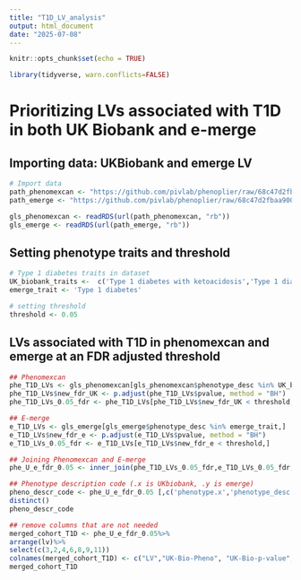 ```yaml
---
title: "T1D_LV_analysis"
output: html_document
date: "2025-07-08"
---
```


```r
knitr::opts_chunk$set(echo = TRUE)

library(tidyverse, warn.conflicts=FALSE)
```

# Prioritizing LVs associated with T1D in both UK Biobank and e-merge
## Importing data: UKBiobank and emerge LV

```r
# Import data
path_phenomexcan <- "https://github.com/pivlab/phenoplier/raw/68c47d2fbaa900372b125b21927752dbb6acc741/data/gls/gls-summary-phenomexcan.rds" 
path_emerge <- "https://github.com/pivlab/phenoplier/raw/68c47d2fbaa900372b125b21927752dbb6acc741/data/gls/gls-summary-emerge.rds"

gls_phenomexcan <- readRDS(url(path_phenomexcan, "rb"))
gls_emerge <- readRDS(url(path_emerge, "rb"))
```

## Setting phenotype traits and threshold
```r
# Type 1 diabetes traits in dataset 
UK_biobank_traits <-  c('Type 1 diabetes with ketoacidosis','Type 1 diabetes', 'Non-cancer illness code, self-reported: type 1 diabetes', 'Type 1 diabetes without complications','Type 1 diabetes with ophthalmic complications')
emerge_trait <- 'Type 1 diabetes'

# setting threshold 
threshold <- 0.05
```

## LVs associated with T1D in phenomexcan and emerge at an FDR adjusted threshold
```R
## Phenomexcan
phe_T1D_LVs <- gls_phenomexcan[gls_phenomexcan$phenotype_desc %in% UK_biobank_traits,]
phe_T1D_LVs$new_fdr_UK <- p.adjust(phe_T1D_LVs$pvalue, method = "BH")
phe_T1D_LVs_0.05_fdr <- phe_T1D_LVs[phe_T1D_LVs$new_fdr_UK < threshold,]

## E-merge
e_T1D_LVs <- gls_emerge[gls_emerge$phenotype_desc %in% emerge_trait,]
e_T1D_LVs$new_fdr_e <- p.adjust(e_T1D_LVs$pvalue, method = "BH")
e_T1D_LVs_0.05_fdr <- e_T1D_LVs[e_T1D_LVs$new_fdr_e < threshold,]

## Joining Phenomexcan and E-merge
phe_U_e_fdr_0.05 <- inner_join(phe_T1D_LVs_0.05_fdr,e_T1D_LVs_0.05_fdr, by = "lv")

## Phenotype description code (.x is UKbiobank, .y is emerge)
pheno_descr_code <- phe_U_e_fdr_0.05 [,c('phenotype.x','phenotype_desc.x','phenotype.y','phenotype_desc.y')]%>%
distinct()
pheno_descr_code

## remove columns that are not needed
merged_cohort_T1D <- phe_U_e_fdr_0.05%>%
arrange(lv)%>%
select(c(3,2,4,6,8,9,11))
colnames(merged_cohort_T1D) <- c("LV","UK-Bio-Pheno", "UK-Bio-p-value","UK_Bio_fdr","emerge-pheno","emerge-p-value","emerge-fdr")
merged_cohort_T1D
```

